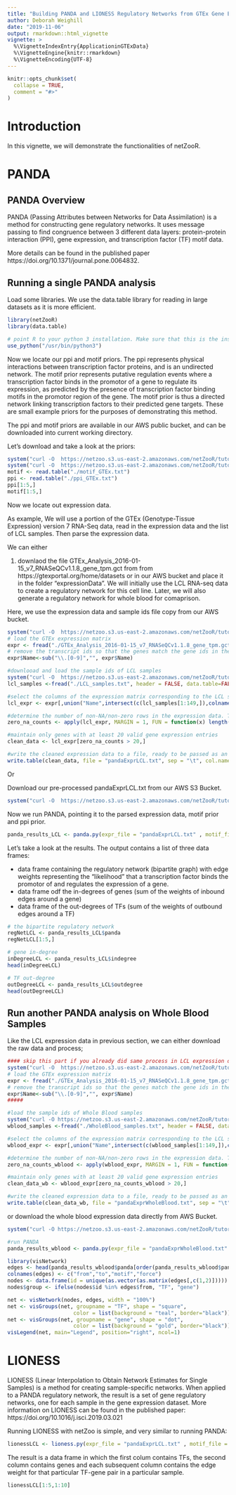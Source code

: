 ```yaml
---
title: "Building PANDA and LIONESS Regulatory Networks from GTEx Gene Expression Data in R"
author: Deborah Weighill
date: "2019-11-06"
output: rmarkdown::html_vignette
vignette: >
  %\VignetteIndexEntry{ApplicationinGTExData}
  %\VignetteEngine{knitr::rmarkdown}
  %\VignetteEncoding{UTF-8}
---
```


```r
knitr::opts_chunk$set(
  collapse = TRUE,
  comment = "#>"
)
```


# Introduction
In this vignette, we will demonstrate the functionalities of netZooR. 

# PANDA

## PANDA Overview
PANDA (Passing Attributes between Networks for Data Assimilation) is a method for constructing gene regulatory networks. It uses message passing to find congruence between 3 different data layers: protein-protein interaction (PPI), gene expression, and transcription factor (TF) motif data.

More details can be found in the published paper https://doi.org/10.1371/journal.pone.0064832.

## Running a single PANDA analysis

Load some libraries. We use the data.table library for reading in large datasets as it is more efficient.
```r
library(netZooR)
library(data.table)
```

```r
# point R to your python 3 installation. Make sure that this is the installation that has all the required python libraries (numpy, scipy, etc) installed. netZooR uses a python implementation of PANDA under the hood.
use_python("/usr/bin/python3")
```

Now we locate our ppi and motif priors. The ppi represents physical interactions between transcription factor proteins, and is an undirected network. The motif prior represents putative regulation events where a transcription factor binds in the promotor of a gene to regulate its expression, as predicted by the presence of transcription factor binding motifs in the promotor region of the gene. The motif prior is thus a directed network linking transcription factors to their predicted gene targets. These are small example priors for the purposes of demonstrating this method. 

The ppi and motif priors are available in our AWS public bucket, and can be downloaded into current working directory.

Let's download and take a look at the priors:
```r
system("curl -O  https://netzoo.s3.us-east-2.amazonaws.com/netZooR/tutorial_datasets/motif_GTEx.txt")
system("curl -O  https://netzoo.s3.us-east-2.amazonaws.com/netZooR/tutorial_datasets/ppi_GTEx.txt")
motif <- read.table("./motif_GTEx.txt") 
ppi <- read.table("./ppi_GTEx.txt")
ppi[1:5,]
motif[1:5,]
```

Now we locate out expression data. 

As example, We will use a portion of the GTEx (Genotype-Tissue Expression) version 7 RNA-Seq data, read in the expression data and the list of LCL samples. Then parse the expression data.

We can either 

1) downlaod the file GTEx_Analysis_2016-01-15_v7_RNASeQCv1.1.8_gene_tpm.gct from from https://gtexportal.org/home/datasets or in our AWS bucket and place it in the folder "expressionData". We will initially use the LCL RNA-seq data to create a regulatory network for this cell line. Later, we will also generate a regulatory network for whole blood for comaprison. 

Here, we use the expression data and sample ids file copy from our AWS bucket.
```r
system("curl -O  https://netzoo.s3.us-east-2.amazonaws.com/netZooR/tutorial_datasets/GTEx_Analysis_2016-01-15_v7_RNASeQCv1.1.8_gene_tpm.gct")
# load the GTEx expression matrix
expr <- fread("./GTEx_Analysis_2016-01-15_v7_RNASeQCv1.1.8_gene_tpm.gct", header = TRUE, skip = 2, data.table = TRUE)
# remove the transcript ids so that the genes match the gene ids in the tf-motif prior
expr$Name<-sub("\\.[0-9]","", expr$Name)

#downlooad and load the sample ids of LCL samples
system("curl -O  https://netzoo.s3.us-east-2.amazonaws.com/netZooR/tutorial_datasets/LCL_samples.txt")
lcl_samples <-fread("./LCL_samples.txt", header = FALSE, data.table=FALSE)

#select the columns of the expression matrix corresponding to the LCL samples.
lcl_expr <- expr[,union("Name",intersect(c(lcl_samples[1:149,]),colnames(expr))), with=FALSE]

#determine the number of non-NA/non-zero rows in the expression data. This is to be able to ensure that PANDA will have enough values in the vectors to calculate pearson correlations between gene expression profiles in the construction of the gene co-exression prior.
zero_na_counts <- apply(lcl_expr, MARGIN = 1, FUN = function(x) length(x[(!is.na(x)| x!=0) ]))

#maintain only genes with at least 20 valid gene expression entries
clean_data <- lcl_expr[zero_na_counts > 20,]

#write the cleaned expression data to a file, ready to be passed as an argument to the PANDA algorithm.
write.table(clean_data, file = "pandaExprLCL.txt", sep = "\t", col.names = FALSE, row.names = FALSE, quote = FALSE)

```

Or

Download our pre-processed pandaExprLCL.txt from our AWS S3 Bucket.
```r
system("curl -O  https://netzoo.s3.us-east-2.amazonaws.com/netZooR/tutorial_datasets/pandaExprLCL.txt")
```

Now we run PANDA, pointing it to the parsed expression data, motif prior and ppi prior.
```r
panda_results_LCL <- panda.py(expr_file = "pandaExprLCL.txt" , motif_file = "./motif_GTEx.txt", ppi_file = "./ppi_GTEx.txt", modeProcess="legacy", remove_missing = TRUE)
```

Let's take a look at the results. The output contains a list of three data frames:

* data frame containing the regulatory network (bipartite graph) with edge weights representing the "likelihood" that a transcription factor binds the promotor of and regulates the expression of a gene.  
* data frame odf the in-degrees of genes (sum of the weights of inbound edges around a gene)
* data frame of the out-degrees of TFs (sum of the weights of outbound edges around a TF)

```r
# the bipartite regulatory network
regNetLCL <- panda_results_LCL$panda
regNetLCL[1:5,]

# gene in-degree
inDegreeLCL <- panda_results_LCL$indegree
head(inDegreeLCL)

# TF out-degree
outDegreeLCL <- panda_results_LCL$outdegree
head(outDegreeLCL)
```

## Run another PANDA analysis on Whole Blood Samples

Like the LCL expression data in previous section, we can either download the raw data and process;
```r
#### skip this part if you already did same process in LCL expression data section
system("curl -O  https://netzoo.s3.us-east-2.amazonaws.com/netZooR/tutorial_datasets/GTEx_Analysis_2016-01-15_v7_RNASeQCv1.1.8_gene_tpm.gct")
# load the GTEx expression matrix
expr <- fread("./GTEx_Analysis_2016-01-15_v7_RNASeQCv1.1.8_gene_tpm.gct", header = TRUE, skip = 2, data.table = TRUE)
# remove the transcript ids so that the genes match the gene ids in the tf-motif prior
expr$Name<-sub("\\.[0-9]","", expr$Name)
#####

#load the sample ids of Whole Blood samples
system("curl -O https://netzoo.s3.us-east-2.amazonaws.com/netZooR/tutorial_datasets/WholeBlood_samples.txt")
wblood_samples <-fread("./WholeBlood_samples.txt", header = FALSE, data.table=FALSE)

#select the columns of the expression matrix corresponding to the LCL samples.
wblood_expr <- expr[,union("Name",intersect(c(wblood_samples[1:149,]),colnames(expr))), with=FALSE]

#determine the number of non-NA/non-zero rows in the expression data. This is to be able to ensure that PANDA will have enough values in the vectors to calculate pearson correlations between gene expression profiles in the construction of the gene co-exression prior.
zero_na_counts_wblood <- apply(wblood_expr, MARGIN = 1, FUN = function(x) length(x[(!is.na(x)| x!=0) ]))

#maintain only genes with at least 20 valid gene expression entries
clean_data_wb <- wblood_expr[zero_na_counts_wblood > 20,]

#write the cleaned expression data to a file, ready to be passed as an argument to the PANDA algorithm.
write.table(clean_data_wb, file = "pandaExprWholeBlood.txt", sep = "\t", col.names = FALSE, row.names = FALSE, quote = FALSE)
```

or download the whole blood expression data directly from AWS Bucket.
```r
system("curl -O https://netzoo.s3.us-east-2.amazonaws.com/netZooR/tutorial_datasets/pandaExprWholeBlood.txt")
```

```r
#run PANDA
panda_results_wblood <- panda.py(expr_file = "pandaExprWholeBlood.txt" , motif_file = "./motif_GTEx.txt", ppi_file = "./ppi_GTEx.txt", modeProcess="legacy", remove_missing = TRUE)
```

```r
library(visNetwork)
edges <- head(panda_results_wblood$panda[order(panda_results_wblood$panda$Score,decreasing = TRUE),], 500)
colnames(edges) <- c("from","to","motif","force")
nodes <- data.frame(id = unique(as.vector(as.matrix(edges[,c(1,2)]))))
nodes$group <- ifelse(nodes$id %in% edges$from, "TF", "gene")

net <- visNetwork(nodes, edges, width = "100%")
net <- visGroups(net, groupname = "TF", shape = "square",
                     color = list(background = "teal", border="black"))
net <- visGroups(net, groupname = "gene", shape = "dot",       
                     color = list(background = "gold", border="black"))
visLegend(net, main="Legend", position="right", ncol=1) 
```

# LIONESS

LIONESS (Linear Interpolation to Obtain Network Estimates for Single Samples) is a method for creating sample-specific networks. When applied to a PANDA regulatory network, the result is a set of gene regulatory networks, one for each sample in the gene expression dataset. More information on LIONESS can be found in the published paper: https://doi.org/10.1016/j.isci.2019.03.021

Running LIONESS with netZoo is simple, and very similar to running PANDA:

```r
lionessLCL <- lioness.py(expr_file = "pandaExprLCL.txt" , motif_file = "./motif_GTEx.txt", ppi_file = "./ppi_GTEx.txt", modeProcess="legacy", remove_missing = TRUE)
```

The result is a data frame in which the first colum  contains TFs, the second column contains genes and each subsequent column contains the edge weight for that particular TF-gene pair in a particular sample.

```r
lionessLCL[1:5,1:10]
```




